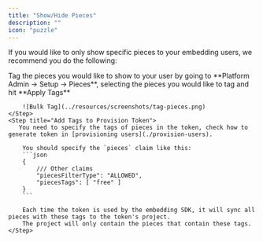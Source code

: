 ```yaml
---
title: "Show/Hide Pieces"
description: ""
icon: "puzzle"
---
```

<Snippet file="enterprise-feature.mdx" />
<Snippet file="replace-oauth2-apps.mdx" />

If you would like to only show specific pieces to your embedding users, we recommend you do the following:

<Steps>
    <Step title="Tag Pieces">
        Tag the pieces you would like to show to your user by going to **Platform Admin -> Setup -> Pieces**, selecting the pieces you would like to tag and hit **Apply Tags**

        ![Bulk Tag](../resources/screenshots/tag-pieces.png)
    </Step>
    <Step title="Add Tags to Provision Token">
       You need to specify the tags of pieces in the token, check how to generate token in [provisioning users](./provision-users).

        You should specify the `pieces` claim like this:
        ```json
        {
            /// Other claims
            "piecesFilterType": "ALLOWED",
            "piecesTags": [ "free" ]
        }
        ```

        Each time the token is used by the embedding SDK, it will sync all pieces with these tags to the token's project. 
        The project will only contain the pieces that contain these tags.
    </Step>
</Steps>
